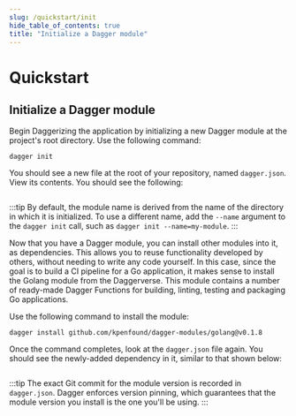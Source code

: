 ```yaml
---
slug: /quickstart/init
hide_table_of_contents: true
title: "Initialize a Dagger module"
---
```


# Quickstart

## Initialize a Dagger module

Begin Daggerizing the application by initializing a new Dagger module at the project's root directory. Use the following command:

```shell
dagger init
```

You should see a new file at the root of your repository, named `dagger.json`. View its contents. You should see the following:

```json
```

:::tip
By default, the module name is derived from the name of the directory in which it is initialized. To use a different name, add the `--name` argument to the `dagger init` call, such as `dagger init --name=my-module`.
:::

Now that you have a Dagger module, you can install other modules into it, as dependencies. This allows you to reuse functionality developed by others, without needing to write any code yourself. In this case, since the goal is to build a CI pipeline for a Go application, it makes sense to install the Golang module from the Daggerverse. This module contains a number of ready-made Dagger Functions for building, linting, testing and packaging Go applications.

Use the following command to install the module:

```shell
dagger install github.com/kpenfound/dagger-modules/golang@v0.1.8
```

Once the command completes, look at the `dagger.json` file again. You should see the newly-added dependency in it, similar to that shown below:

```json

```

:::tip
The exact Git commit for the module version is recorded in `dagger.json`. Dagger enforces version pinning, which guarantees that the module version you install is the one you'll be using.
:::
